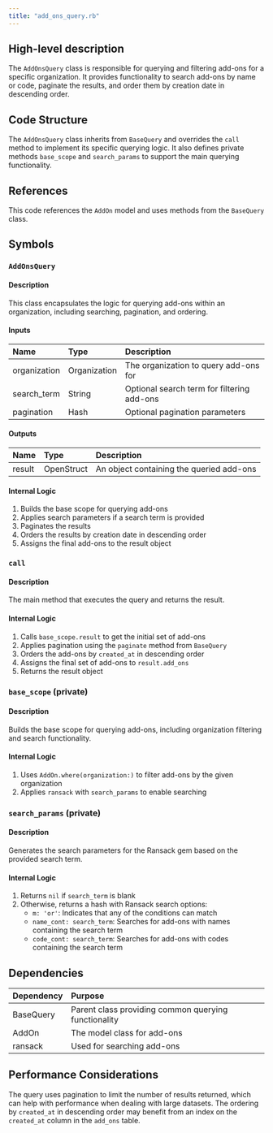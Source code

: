 ```yaml
---
title: "add_ons_query.rb"
---
```


## High-level description
The `AddOnsQuery` class is responsible for querying and filtering add-ons for a specific organization. It provides functionality to search add-ons by name or code, paginate the results, and order them by creation date in descending order.

## Code Structure
The `AddOnsQuery` class inherits from `BaseQuery` and overrides the `call` method to implement its specific querying logic. It also defines private methods `base_scope` and `search_params` to support the main querying functionality.

## References
This code references the `AddOn` model and uses methods from the `BaseQuery` class.

## Symbols

### `AddOnsQuery`
#### Description
This class encapsulates the logic for querying add-ons within an organization, including searching, pagination, and ordering.

#### Inputs
| Name | Type | Description |
|:-----|:-----|:------------|
| organization | Organization | The organization to query add-ons for |
| search_term | String | Optional search term for filtering add-ons |
| pagination | Hash | Optional pagination parameters |

#### Outputs
| Name | Type | Description |
|:-----|:-----|:------------|
| result | OpenStruct | An object containing the queried add-ons |

#### Internal Logic
1. Builds the base scope for querying add-ons
2. Applies search parameters if a search term is provided
3. Paginates the results
4. Orders the results by creation date in descending order
5. Assigns the final add-ons to the result object

### `call`
#### Description
The main method that executes the query and returns the result.

#### Internal Logic
1. Calls `base_scope.result` to get the initial set of add-ons
2. Applies pagination using the `paginate` method from `BaseQuery`
3. Orders the add-ons by `created_at` in descending order
4. Assigns the final set of add-ons to `result.add_ons`
5. Returns the result object

### `base_scope` (private)
#### Description
Builds the base scope for querying add-ons, including organization filtering and search functionality.

#### Internal Logic
1. Uses `AddOn.where(organization:)` to filter add-ons by the given organization
2. Applies `ransack` with `search_params` to enable searching

### `search_params` (private)
#### Description
Generates the search parameters for the Ransack gem based on the provided search term.

#### Internal Logic
1. Returns `nil` if `search_term` is blank
2. Otherwise, returns a hash with Ransack search options:
   - `m: 'or'`: Indicates that any of the conditions can match
   - `name_cont: search_term`: Searches for add-ons with names containing the search term
   - `code_cont: search_term`: Searches for add-ons with codes containing the search term

## Dependencies
| Dependency | Purpose |
|:-----------|:--------|
| BaseQuery | Parent class providing common querying functionality |
| AddOn | The model class for add-ons |
| ransack | Used for searching add-ons |

## Performance Considerations
The query uses pagination to limit the number of results returned, which can help with performance when dealing with large datasets. The ordering by `created_at` in descending order may benefit from an index on the `created_at` column in the `add_ons` table.